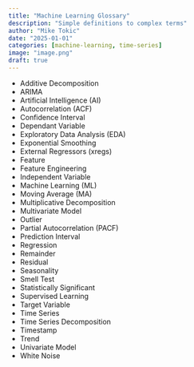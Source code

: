 ```yaml
---
title: "Machine Learning Glossary"
description: "Simple definitions to complex terms"
author: "Mike Tokic"
date: "2025-01-01"
categories: [machine-learning, time-series]
image: "image.png"
draft: true
---
```


- Additive Decomposition
- ARIMA
- Artificial Intelligence (AI)
- Autocorrelation (ACF)
- Confidence Interval
- Dependant Variable
- Exploratory Data Analysis (EDA)
- Exponential Smoothing
- External Regressors (xregs)
- Feature
- Feature Engineering
- Independent Variable
- Machine Learning (ML)
- Moving Average (MA)
- Multiplicative Decomposition
- Multivariate Model
- Outlier
- Partial Autocorrelation (PACF)
- Prediction Interval
- Regression
- Remainder
- Residual
- Seasonality
- Smell Test
- Statistically Significant
- Supervised Learning
- Target Variable
- Time Series
- Time Series Decomposition
- Timestamp
- Trend
- Univariate Model
- White Noise